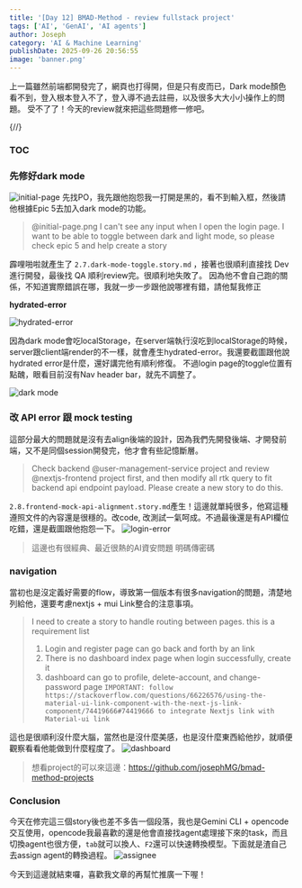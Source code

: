 ```yaml
---
title: '[Day 12] BMAD-Method - review fullstack project'
tags: ['AI', 'GenAI', 'AI agents']
author: Joseph
category: 'AI & Machine Learning'
publishDate: 2025-09-26 20:56:55
image: 'banner.png'
---
```



上一篇雖然前端都開發完了，網頁也打得開，但是只有皮而已，Dark mode顏色看不到，登入根本登入不了，登入導不過去註冊，以及很多大大小小操作上的問題。
受不了了！今天的review就來把這些問題修一修吧。

{/*<!-- more -->*/}

### TOC

### 先修好dark mode

![initial-page](./initial-page.png)
先找PO，我先跟他抱怨我一打開是黑的，看不到輸入框，然後請他根據Epic 5去加入dark mode的功能。

> @initial-page.png I can't see any input when I open the login page. I want to be able to toggle between dark and light mode, so please check epic 5 and help create a story

霹哩啪啦就產生了 `2.7.dark-mode-toggle.story.md` ，接著也很順利直接找 Dev 進行開發，最後找 QA 順利review完。很順利地失敗了。
因為他不會自己跑的關係，不知道實際錯誤在哪，我就一步一步跟他說哪裡有錯，請他幫我修正

**hydrated-error**

![hydrated-error](./hydrated-error.png)

因為dark mode會吃localStorage，在server端執行沒吃到localStorage的時候，server跟client端render的不一樣，就會產生hydrated-error。我還要截圖跟他說hydrated error是什麼，還好講完他有順利修復。
不過login page的toggle位置有點醜，眼看目前沒有Nav header bar，就先不調整了。

<img src={darkMode.src} width={darkMode.width} height={darkMode.height} alt="dark mode" />

### 改 API error 跟 mock testing

這部分最大的問題就是沒有去align後端的設計，因為我們先開發後端、才開發前端，又不是同個session開發完，他才會有些記憶斷層。

> Check backend @user-management-service project and review @nextjs-frontend project first, and then modify all rtk query to fit backend api endpoint payload. Please create a new story to do this.

`2.8.frontend-mock-api-alignment.story.md`產生！這邊就單純很多，他寫這種遵照文件的內容還是很穩的。改code, 改測試一氣呵成。不過最後還是有API欄位吃錯，還是截圖跟他抱怨一下。
![login-error](./login-error.png)

> 這邊也有很經典、最近很熱的AI資安問題 明碼傳密碼

### navigation

當初也是沒定義好需要的flow，導致第一個版本有很多navigation的問題，清楚地列給他，還要考慮nextjs + mui Link整合的注意事項。

> I need to create a story to handle routing between pages. this is a requirement list
>
> 1.  Login and register page can go back and forth by an link
> 2.  There is no dashboard index page when login successfully, create it
> 3.  dashboard can go to profile, delete-account, and change-password page
>     `IMPORTANT: follow https://stackoverflow.com/questions/66226576/using-the-material-ui-link-component-with-the-next-js-link-component/74419666#74419666 to integrate Nextjs link with Material-ui link`

這也是很順利沒什麼大腦，當然也是沒什麼美感，也是沒什麼東西給他抄，就順便觀察看看他能做到什麼程度了。
![dashboard](./dashboard.png)

> 想看project的可以來這邊：https://github.com/josephMG/bmad-method-projects

### Conclusion

今天在修完這三個story後也差不多告一個段落，我也是Gemini CLI + opencode交互使用，opencode我最喜歡的還是他會直接找agent處理接下來的task，而且切換agent也很方便，`tab`就可以換人、`F2`還可以快速轉換模型。下面就是渣自己去assign agent的轉換過程。
![assignee](./assignee.png)

今天到這邊就結束囉，喜歡我文章的再幫忙推廣一下喔！
